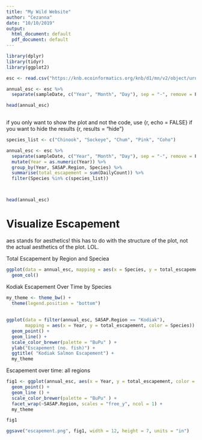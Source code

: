 ```yaml
---
title: "My Wild Website"
author: "Cezanna"
date: "10/10/2019"
output:
  html_document: default
  pdf_document: default
---
```


```r
library(dplyr)
library(tidyr)
library(ggplot2)

```


```r
esc <- read.csv("https://knb.ecoinformatics.org/knb/d1/mn/v2/object/urn%3Auuid%3Af119a05b-bbe7-4aea-93c6-85434dcb1c5e", stringsAsFactors = F)
```

```r
annual_esc <- esc %>% 
  separate(sampleDate, c("Year", "Month", "Day"), sep = "-", remove = F)

head(annual_esc)
  
```


if you only want to show the plot and not the code, use {r, echo = FALSE}
if you want to hide the results {r, results = "hide"}
```r
species_list <- c("Chinook", "Sockeye", "Chum", "Pink", "Coho")

annual_esc <- esc %>% 
  separate(sampleDate, c("Year", "Month", "Day"), sep = "-", remove = F) %>% 
  mutate(Year = as.numeric(Year)) %>% 
  group_by(Year, SASAP.Region, Species) %>% 
  summarise(total_escapement = sum(DailyCount)) %>% 
  filter(Species %in% c(species_list))



head(annual_esc)
```

# Visualize Escapement
aes stands for aesthetics! this has to do with the structure of the plot, not the actual aesthetics of the plot. LOL. 


Total Escapement by Region and Speciea
```r
ggplot(data = annual_esc, mapping = aes(x = Species, y = total_escapement, fill = SASAP.Region)) + 
  geom_col()
```



Kodiak Escapement Over Time by Species
```r

my_theme <- theme_bw() +
  theme(legend.position = "bottom")
  
  
ggplot(data = filter(annual_esc, SASAP.Region == "Kodiak"),
       mapping = aes(x = Year, y = total_escapement, color = Species)) +
  geom_point() +
  geom_line() +
  scale_color_brewer(palette = "BuPu" ) +
  ylab("Escapement (no. fish)") +
  ggtitle( "Kodiak Salmon Escapement") +
  my_theme


```
 
 Escapement over time: all regions
 
```r
fig1 <- ggplot(annual_esc, aes(x = Year, y = total_escapement, color = Species)) +
  geom_point() +
  geom_line () + 
  scale_color_brewer(palette = "BuPu" ) +
  facet_wrap(~SASAP.Region, scales = "free_y", ncol = 1) +
  my_theme

fig1

ggsave("escapement.png", fig1, width = 12, height = 7, units = "in")
```


